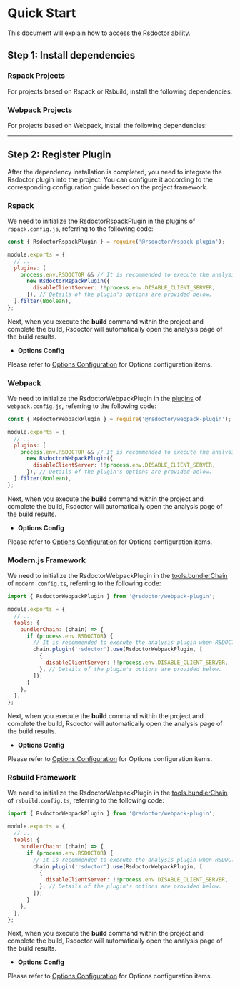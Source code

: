 # Quick Start

This document will explain how to access the Rsdoctor ability.

## Step 1: Install dependencies


### Rspack Projects

For projects based on Rspack or Rsbuild, install the following dependencies:

<PackageManagerTabs command="add @rsdoctor/rspack-plugin -D" />

### Webpack Projects

For projects based on Webpack, install the following dependencies:

<PackageManagerTabs command="add @rsdoctor/webpack-plugin -D" />

---

## Step 2: Register Plugin

After the dependency installation is completed, you need to integrate the Rsdoctor plugin into the project. You can configure it according to the corresponding configuration guide based on the project framework.

### Rspack

We need to initialize the RsdoctorRspackPlugin in the [plugins](https://www.rspack.dev/config/plugins.html#plugins) of `rspack.config.js`, referring to the following code:

```js
const { RsdoctorRspackPlugin } = require('@rsdoctor/rspack-plugin');

module.exports = {
  // ...
  plugins: [
    process.env.RSDOCTOR && // It is recommended to execute the analysis plugin when RSDOCTOR is true, because the plugin may increase the build time.
      new RsdoctorRspackPlugin({
        disableClientServer: !!process.env.DISABLE_CLIENT_SERVER,
      }), // Details of the plugin's options are provided below.
  ].filter(Boolean),
};
```

Next, when you execute the **build** command within the project and complete the build, Rsdoctor will automatically open the analysis page of the build results.

- **Options Config**

Please refer to [Options Configuration](../../config/options/index) for Options configuration items.

### Webpack

We need to initialize the RsdoctorWebpackPlugin in the [plugins](https://webpack.js.org/configuration/plugins/#plugins) of `webpack.config.js`, referring to the following code:

```js
const { RsdoctorWebpackPlugin } = require('@rsdoctor/webpack-plugin');

module.exports = {
  // ...
  plugins: [
    process.env.RSDOCTOR && // It is recommended to execute the analysis plugin when RSDOCTOR is true, because the plugin may increase the build time.
      new RsdoctorWebpackPlugin({
        disableClientServer: !!process.env.DISABLE_CLIENT_SERVER,
      }), // Details of the plugin's options are provided below.
  ].filter(Boolean),
};
```

Next, when you execute the **build** command within the project and complete the build, Rsdoctor will automatically open the analysis page of the build results.

- **Options Config**

Please refer to [Options Configuration](../../config/options/index) for Options configuration items.

### Modern.js Framework

We need to initialize the RsdoctorWebpackPlugin in the [tools.bundlerChain](https://modernjs.dev/configure/app/tools/bundler-chain.html#toolsbundlerchain) of `modern.config.ts`, referring to the following code:

```js
import { RsdoctorWebpackPlugin } from '@rsdoctor/webpack-plugin';

module.exports = {
  // ...
  tools: {
    bundlerChain: (chain) => {
      if (process.env.RSDOCTOR) {
        // It is recommended to execute the analysis plugin when RSDOCTOR is true, because the plugin may increase the build time.
        chain.plugin('rsdoctor').use(RsdoctorWebpackPlugin, [
          {
            disableClientServer: !!process.env.DISABLE_CLIENT_SERVER,
          }, // Details of the plugin's options are provided below.
        ]);
      }
    },
  },
};
```

Next, when you execute the **build** command within the project and complete the build, Rsdoctor will automatically open the analysis page of the build results.

- **Options Config**

Please refer to [Options Configuration](../../config/options/index) for Options configuration items.

### Rsbuild Framework

We need to initialize the RsdoctorWebpackPlugin in the [tools.bundlerChain](https://rsbuild.dev/guide/basic/configure-rspack#toolsbundlerchain) of `rsbuild.config.ts`, referring to the following code:

```js
import { RsdoctorWebpackPlugin } from '@rsdoctor/webpack-plugin';

module.exports = {
  // ...
  tools: {
    bundlerChain: (chain) => {
      if (process.env.RSDOCTOR) {
        // It is recommended to execute the analysis plugin when RSDOCTOR is true, because the plugin may increase the build time.
        chain.plugin('rsdoctor').use(RsdoctorWebpackPlugin, [
          {
            disableClientServer: !!process.env.DISABLE_CLIENT_SERVER,
          }, // Details of the plugin's options are provided below.
        ]);
      }
    },
  },
};
```

Next, when you execute the **build** command within the project and complete the build, Rsdoctor will automatically open the analysis page of the build results.

- **Options Config**

Please refer to [Options Configuration](../../config/options/index) for Options configuration items.
